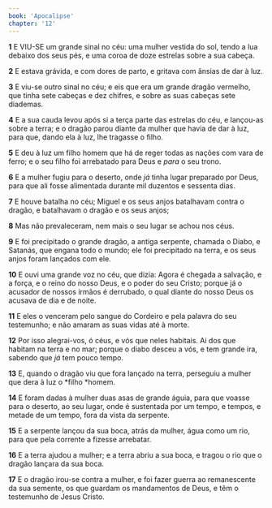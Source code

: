 ```yaml
---
book: 'Apocalipse'
chapter: '12'
---
```


**1** E VIU-SE um grande sinal no céu: uma mulher vestida do sol, tendo a lua debaixo dos seus pés, e uma coroa de doze estrelas sobre a sua cabeça.

**2** E estava grávida, e com dores de parto, e gritava com ânsias de dar à luz.

**3** E viu-se outro sinal no céu; e eis que era um grande dragão vermelho, que tinha sete cabeças e dez chifres, e sobre as suas cabeças sete diademas.

**4** E a sua cauda levou após si a terça parte das estrelas do céu, e lançou-as sobre a terra; e o dragão parou diante da mulher que havia de dar à luz, para que, dando ela à luz, lhe tragasse o filho.

**5** E deu à luz um filho homem que há de reger todas as nações com vara de ferro; e o seu filho foi arrebatado para Deus e _para_ o seu trono.

**6** E a mulher fugiu para o deserto, onde _já_ tinha lugar preparado por Deus, para que ali fosse alimentada durante mil duzentos e sessenta dias.

**7** E houve batalha no céu; Miguel e os seus anjos batalhavam contra o dragão, e batalhavam o dragão e os seus anjos;

**8** Mas não prevaleceram, nem mais o seu lugar se achou nos céus.

**9** E foi precipitado o grande dragão, a antiga serpente, chamada o Diabo, e Satanás, que engana todo o mundo; ele foi precipitado na terra, e os seus anjos foram lançados com ele.

**10** E ouvi uma grande voz no céu, que dizia: Agora é chegada a salvação, e a força, e o reino do nosso Deus, e o poder do seu Cristo; porque já o acusador de nossos irmãos é derrubado, o qual diante do nosso Deus os acusava de dia e de noite.

**11** E eles o venceram pelo sangue do Cordeiro e pela palavra do seu testemunho; e não amaram as suas vidas até à morte.

**12** Por isso alegrai-vos, ó céus, e vós que neles habitais. Ai dos que habitam na terra e no mar; porque o diabo desceu a vós, e tem grande ira, sabendo que _já_ tem pouco tempo.

**13** E, quando o dragão viu que fora lançado na terra, perseguiu a mulher que dera à luz o *filho *homem.

**14** E foram dadas à mulher duas asas de grande águia, para que voasse para o deserto, ao seu lugar, onde é sustentada por um tempo, e tempos, e metade de um tempo, fora da vista da serpente.

**15** E a serpente lançou da sua boca, atrás da mulher, água como um rio, para que pela corrente a fizesse arrebatar.

**16** E a terra ajudou a mulher; e a terra abriu a sua boca, e tragou o rio que o dragão lançara da sua boca.

**17** E o dragão irou-se contra a mulher, e foi fazer guerra ao remanescente da sua semente, os que guardam os mandamentos de Deus, e têm o testemunho de Jesus Cristo.
